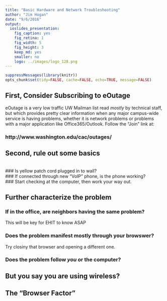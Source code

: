 ```yaml
---
title: "Basic Hardware and Network Troubleshooting"
author: "Jim Hogan"
date: "9/6/2016"
output:
  ioslides_presentation:
    fig_caption: yes
    fig_retina: 1
    fig_width: 5
    fig_height: 3
    keep_md: yes
    smaller: no
    logo: ../images/logo_128.png
---
```


```r
suppressMessages(library(knitr))
opts_chunk$set(tidy=FALSE, cache=FALSE, echo=TRUE, message=FALSE)
```

## First, Consider Subscribing to eOutage

eOutage is a very low traffic UW Mailman list read *mostly* by technical staff, but which provides pretty clear information when any major campus-wide service is having problems, whether it is network problems or problems with a major application like Office365/Outlook.  Follow the "Join" link at:

### http://www.washington.edu/cac/outages/

## Second, rule out some basics 
<br>
### Is yellow patch cord plugged in to wall?
<br>
### If connected through new "VoIP" phone, is the phone working?
<br>
### Start checking at the computer,  then work your way out.


## Further characterize the problem

### If in the office, are neighbors having the same problem?
This will be key for EHIT to know ASAP

### Does the problem manifest mostly through your browswer?
Try closiny that browser and opening a different one.




### Does the problem follow *you* or the computer?

## But you say you are using __wireless__?

## The "Browser Factor"


